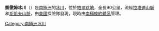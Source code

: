 {{Coord|75|0|S|63|45|W|type:glacier_region:AQ_source:GNIS|display=title}}

'''凱徹姆冰川'''（{{lang-en|Ketchum Glacier}}）是[[南極洲|南極洲]]的[[冰川|冰川]]，位於[[帕爾默地|帕爾默地]]，全長90公里，流經[[拉塔迪山脈|拉塔迪山脈]]和[[斯凱夫山脈|斯凱夫山脈]]，由[[美國|美國]]探險隊發現，現時由[[南極條約體系|南極條約體系]]管理。

{{Antarctica-geo-stub}}
[[Category:南極洲冰川|Category:南極洲冰川]]